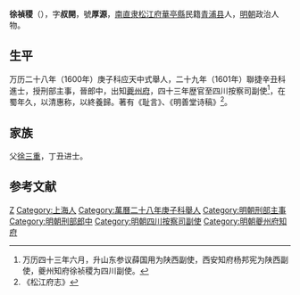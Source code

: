 '''徐禎稷'''（{{bd|1575年||1645年|catIdx=}}），字'''叔開'''，號'''厚源'''，[[南直隶|南直隶]][[松江府|松江府]][[華亭縣|華亭縣]]民籍[[青浦县|青浦县]]人，[[明朝|明朝]]政治人物。

== 生平 ==
万历二十八年（1600年）庚子科应天中式舉人，二十九年（1601年）聯捷辛丑科進士，授刑部主事，晉郎中，出知[[夔州府|夔州府]]，四十三年歴官至四川按察司副使<ref>万历四十三年六月，升山东参议薛国用为陕西副使，西安知府杨邦宪为陕西副使，夔州知府徐祯稷为四川副使。</ref>，在蜀年久，以清惠称，以終養歸。著有《耻言》、《明善堂诗稿》<ref>《松江府志》</ref>。

== 家族 ==
父[[徐三重|徐三重]]，丁丑进士。

==参考文献==
{{reflist}}

{{萬曆二十九年辛丑科殿試金榜}}

{{Authority control}}

{{DEFAULTSORT:}}
[[Category:徐姓|Z]]
[[Category:上海人|Category:上海人]]
[[Category:萬曆二十八年庚子科舉人|Category:萬曆二十八年庚子科舉人]]
[[Category:明朝刑部主事|Category:明朝刑部主事]]
[[Category:明朝刑部郎中|Category:明朝刑部郎中]]
[[Category:明朝四川按察司副使|Category:明朝四川按察司副使]]
[[Category:明朝夔州府知府|Category:明朝夔州府知府]]